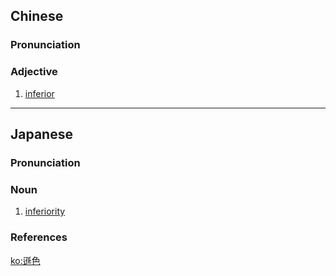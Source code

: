 {{also|逊色}}
==Chinese==
{{zh-forms|s=逊色}}

===Pronunciation===
{{zh-pron
|m=xùnsè
|c=seon3 sik1
|mn=qz:sùn-siak/xm,zz:sùn-sek
|cat=a
}}

===Adjective===
{{zh-adj}}

# [[inferior]]

----

==Japanese==
{{ja-kanjitab|そん|しょく|yomi=o}}

===Pronunciation===
{{ja-pron|yomi=o|そんしょく|acc=0|acc_ref=DJR,NHK|acc2=1|acc2_ref=DJR,NHK}}

===Noun===
{{ja-noun|そんしょく}}

# [[inferiority]]

===References===
<references/>

[[ko:遜色]]